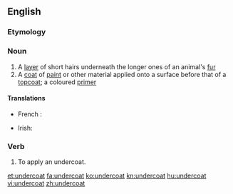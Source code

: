 ==English==

===Etymology===
{{prefix|under|coat}}

===Noun===
{{en-noun}}

# A [[layer]] of short hairs underneath the longer ones of an animal's [[fur]]
# A [[coat]] of [[paint]] or other material applied onto a surface before that of a [[topcoat]]; a coloured [[primer]]

====Translations====
{{trans-top|a coat of paint applied before a topcoat}}
* French : {{t+|fr|sous-couche|f}}
{{trans-mid}}
* Irish: {{t|ga|fo-bhrat|m}}
{{trans-bottom}}

===Verb===
{{en-verb}}

# To apply an undercoat.

[[et:undercoat]]
[[fa:undercoat]]
[[ko:undercoat]]
[[kn:undercoat]]
[[hu:undercoat]]
[[vi:undercoat]]
[[zh:undercoat]]